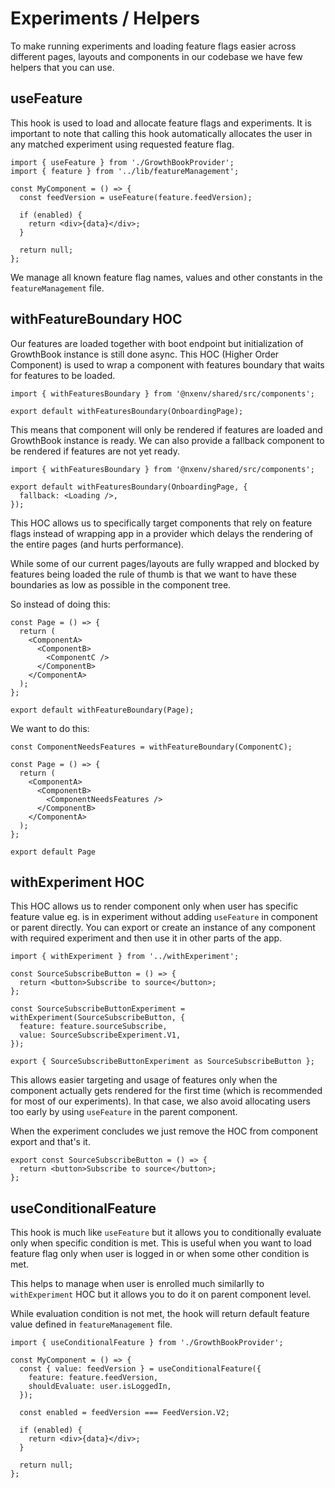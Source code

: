 
<Meta title="Experiments/Helpers" />

# Experiments / Helpers

To make running experiments and loading feature flags easier across different pages, layouts and components in our codebase we have few helpers that you can use.

## useFeature

This hook is used to load and allocate feature flags and experiments. It is important to note that calling this hook automatically allocates the user in any matched experiment using requested feature flag.

```tsx
import { useFeature } from './GrowthBookProvider';
import { feature } from '../lib/featureManagement';

const MyComponent = () => {
  const feedVersion = useFeature(feature.feedVersion);

  if (enabled) {
    return <div>{data}</div>;
  }

  return null;
};
```

We manage all known feature flag names, values and other constants in the `featureManagement` file.

## withFeatureBoundary HOC

Our features are loaded together with boot endpoint but initialization of GrowthBook instance is still done async. This HOC (Higher Order Component) is used to wrap a component with features boundary that waits for features to be loaded.

```tsx
import { withFeaturesBoundary } from '@nxenv/shared/src/components';

export default withFeaturesBoundary(OnboardingPage);
```

This means that component will only be rendered if features are loaded and GrowthBook instance is ready. We can also provide a fallback component to be rendered if features are not yet ready.

```tsx
import { withFeaturesBoundary } from '@nxenv/shared/src/components';

export default withFeaturesBoundary(OnboardingPage, {
  fallback: <Loading />,
});
```

This HOC allows us to specifically target components that rely on feature flags instead of wrapping app in a provider which delays the rendering of the entire pages (and hurts performance).

While some of our current pages/layouts are fully wrapped and blocked by features being loaded the rule of thumb is that we want to have these boundaries as low as possible in the component tree.

So instead of doing this:

```tsx
const Page = () => {
  return (
    <ComponentA>
      <ComponentB>
        <ComponentC />
      </ComponentB>
    </ComponentA>
  );
};

export default withFeatureBoundary(Page);
```

We want to do this:

```tsx
const ComponentNeedsFeatures = withFeatureBoundary(ComponentC);

const Page = () => {
  return (
    <ComponentA>
      <ComponentB>
        <ComponentNeedsFeatures />
      </ComponentB>
    </ComponentA>
  );
};

export default Page
```

## withExperiment HOC

This HOC allows us to render component only when user has specific feature value eg. is in experiment without adding `useFeature` in component or parent directly. You can export or create an instance of any component with required experiment and then use it in other parts of the app.

```tsx
import { withExperiment } from '../withExperiment';

const SourceSubscribeButton = () => {
  return <button>Subscribe to source</button>;
};

const SourceSubscribeButtonExperiment = withExperiment(SourceSubscribeButton, {
  feature: feature.sourceSubscribe,
  value: SourceSubscribeExperiment.V1,
});

export { SourceSubscribeButtonExperiment as SourceSubscribeButton };
```

This allows easier targeting and usage of features only when the component actually gets rendered for the first time (which is recommended for most of our experiments). In that case, we also avoid allocating users too early by using `useFeature` in the parent component.

When the experiment concludes we just remove the HOC from component export and that's it.

```tsx
export const SourceSubscribeButton = () => {
  return <button>Subscribe to source</button>;
};
```

## useConditionalFeature

This hook is much like `useFeature` but it allows you to conditionally evaluate only when specific condition is met. This is useful when you want to load feature flag only when user is logged in or when some other condition is met.

This helps to manage when user is enrolled much similarlly to `withExperiment` HOC but it allows you to do it on parent component level.

While evaluation condition is not met, the hook will return default feature value defined in `featureManagement` file.

```tsx
import { useConditionalFeature } from './GrowthBookProvider';

const MyComponent = () => {
  const { value: feedVersion } = useConditionalFeature({
    feature: feature.feedVersion,
    shouldEvaluate: user.isLoggedIn,
  });

  const enabled = feedVersion === FeedVersion.V2;

  if (enabled) {
    return <div>{data}</div>;
  }

  return null;
};
```
